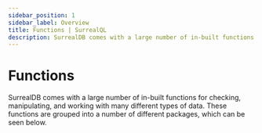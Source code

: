 ```yaml
---
sidebar_position: 1
sidebar_label: Overview
title: Functions | SurrealQL
description: SurrealDB comes with a large number of in-built functions for checking, manipulating, and working with many different types of data.
---
```


# Functions

SurrealDB comes with a large number of in-built functions for checking, manipulating, and working with many different types of data. These functions are grouped into a number of different packages, which can be seen below.